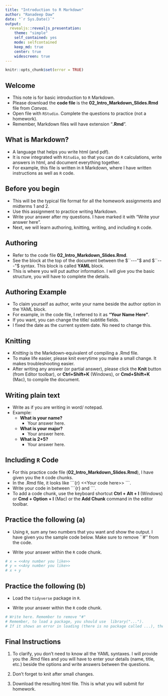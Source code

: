 ```yaml
---
title: "Introduction to R Markdown"
author: "Ranadeep Daw"
date: "`r Sys.Date()`"
output:
  revealjs::revealjs_presentation:
    theme: "simple"
    self_contained: yes
    mode: selfcontained
    keep_md: true
    center: true
    widescreen: true
---
```


```r
knitr::opts_chunk$set(error = TRUE)
```


## Welcome

  - This note is for basic introduction to $\texttt{R}$ Markdown.
  - Please download the **code file** is the **02_Intro_Markdown_Slides.Rmd** file from *Canvas*.
  - Open file with $\texttt{RStudio}$. Complete the questions to practice (not a homework).
  - Remember, Markdown files will have extension "**.Rmd**".
  


## What is Markdown?
  
  - A language that helps you write html (and pdf).
  - It is now integrated with $\texttt{RStudio}$, so that you can do $\texttt{R}$ calculations, write answers in html, and document everything together.
  - For example, this file is written in $\texttt{R}$ Markdown, where I have written instructions as well as $\texttt{R}$ code.
  
  
## Before you begin

  - This will be the typical file format for all the homework assignments and midterms 1 and 2. 
  - Use this assignment to practice writing Markdown.
  - Write your answer after my questions. I have marked it with "Write your answer here".
  - Next, we will learn authoring, knitting, writing, and including $\texttt{R}$ code.
  

## Authoring

  - Refer to the code file **02_Intro_Markdown_Slides.Rmd**.
  - See the block at the top of the document between the $``---"$ and $``---"$ syntax. This block is called **YAML** block.
  - This is where you will put author information. I will give you the basic structure, you will have to complete the details.
  

## Authoring Example
  - To claim yourself as author, write your name beside the author option in the YAML block.
  - For example, in the code file, I referred to it as **"Your Name Here"**.
  - If you want, you can change the title/ subtitle fields.
  - I fixed the date as the current system date. No need to change this.
  
## Knitting

  - $\textit{Knitting}$ is the Markdown-equivalent of compiling a .Rmd file.
  - To make life easier, please knit everytime you make a small change. It makes troubleshooting easier.
  - After writing any answer (or partial answer), please click the **Knit** button (from Editor toolbar), or **Ctrl+Shift+K** (Windows), or **Cmd+Shift+K** (Mac), to compile the document.
  
  
## Writing plain text

  - Write as if you are writing in word/ notepad.
  - Example:
    - **What is your name?**
      - Your answer here.
    - **What is your major?**
      - Your answer here.
    - **What is 2+5?**
      - Your answer here.
      
## Including $\texttt{R}$ Code

- For this practice code file (**02_Intro_Markdown_Slides.Rmd**), I have given you the $\texttt{R}$ code chunks.
- In the .Rmd file, it looks like \`\`\`\{r\}  \<\<Your code here\>\> \`\`\`.
- Write your code in between \`\`\`\{r\} and \`\`\`.
- To add a code chunk, use the keyboard shortcut **Ctrl + Alt + I** (Windows) or **Cmd + Option + I** (Mac) or the **Add Chunk** command in the editor toolbar.


##  Practice the following (a)

- Using $\texttt{R}$, sum any two numbers that you want and show the output. I have given you the sample code below. Make sure to remove ``#'' from the code.

- Write your answer within the $\texttt{R}$ code chunk. 
```r
# x = <<Any number you like>>
# y = <<Any number you like>>
# x + y
```
##  Practice the following (b)
- Load the $\texttt{tidyverse}$ package in $\texttt{R}$.

- Write your answer within the $\texttt{R}$ code chunk.
```r
# Write here. Remember to remove "#"
# Remember, to load a package, you should use  library("...").
# If it shows an error in loading (there is no package called ...), the package is not installed. Then you have to install it first using  install.package("...").
```





## Final Instructions

1. To clarify, you don't need to know all the YAML syntaxes. I will provide you the .Rmd files and you will have to enter your details (name, title, etc.) beside the options and write answers between the questions.

1. Don't forget to knit after small changes. 

2. Download the resulting html file. This is what you will submit for homework.

